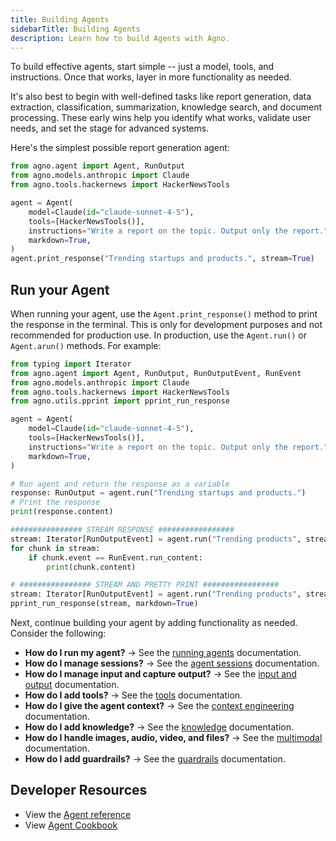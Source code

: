 ```yaml
---
title: Building Agents
sidebarTitle: Building Agents
description: Learn how to build Agents with Agno.
---
```


To build effective agents, start simple -- just a model, tools, and instructions. Once that works, layer in more functionality as needed.

It's also best to begin with well-defined tasks like report generation, data extraction, classification, summarization, knowledge search, and document processing. These early wins help you identify what works, validate user needs, and set the stage for advanced systems.

Here's the simplest possible report generation agent:

```python hackernews_agent.py lines
from agno.agent import Agent, RunOutput
from agno.models.anthropic import Claude
from agno.tools.hackernews import HackerNewsTools

agent = Agent(
    model=Claude(id="claude-sonnet-4-5"),
    tools=[HackerNewsTools()],
    instructions="Write a report on the topic. Output only the report.",
    markdown=True,
)
agent.print_response("Trending startups and products.", stream=True)
```

## Run your Agent

When running your agent, use the `Agent.print_response()` method to print the response in the terminal. This is only for development purposes and not recommended for production use. In production, use the `Agent.run()` or `Agent.arun()` methods. For example:

```python
from typing import Iterator
from agno.agent import Agent, RunOutput, RunOutputEvent, RunEvent
from agno.models.anthropic import Claude
from agno.tools.hackernews import HackerNewsTools
from agno.utils.pprint import pprint_run_response

agent = Agent(
    model=Claude(id="claude-sonnet-4-5"),
    tools=[HackerNewsTools()],
    instructions="Write a report on the topic. Output only the report.",
    markdown=True,
)

# Run agent and return the response as a variable
response: RunOutput = agent.run("Trending startups and products.")
# Print the response
print(response.content)

################ STREAM RESPONSE #################
stream: Iterator[RunOutputEvent] = agent.run("Trending products", stream=True)
for chunk in stream:
    if chunk.event == RunEvent.run_content:
        print(chunk.content)

# ################ STREAM AND PRETTY PRINT #################
stream: Iterator[RunOutputEvent] = agent.run("Trending products", stream=True)
pprint_run_response(stream, markdown=True)
```

Next, continue building your agent by adding functionality as needed. Consider the following:

- **How do I run my agent?** -> See the [running agents](/concepts/agents/running-agents) documentation.
- **How do I manage sessions?** -> See the [agent sessions](/concepts/agents/sessions) documentation.
- **How do I manage input and capture output?** -> See the [input and output](/concepts/agents/input-output) documentation.
- **How do I add tools?** -> See the [tools](/concepts/agents/tools) documentation.
- **How do I give the agent context?** -> See the [context engineering](/concepts/agents/context) documentation.
- **How do I add knowledge?** -> See the [knowledge](/concepts/agents/knowledge) documentation.
- **How do I handle images, audio, video, and files?** -> See the [multimodal](/concepts/multimodal) documentation.
- **How do I add guardrails?** -> See the [guardrails](/concepts/agents/guardrails) documentation.

## Developer Resources

- View the [Agent reference](/reference/agents/agent)
- View [Agent Cookbook](https://github.com/agno-agi/agno/tree/main/cookbook/agents/README.md)
